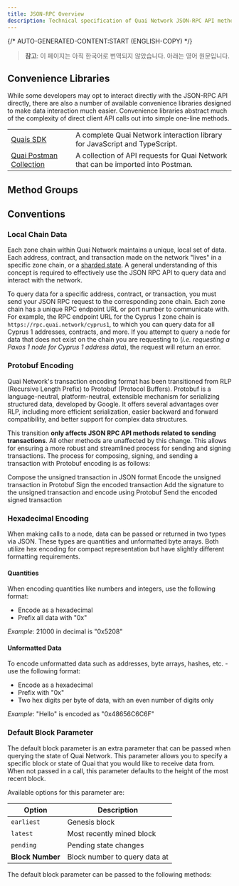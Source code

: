 ```yaml
---
title: JSON-RPC Overview
description: Technical specification of Quai Network JSON-RPC API methods and usage.
---
```


{/* AUTO-GENERATED-CONTENT:START (ENGLISH-COPY) */}

> **참고**: 이 페이지는 아직 한국어로 번역되지 않았습니다. 아래는 영어 원문입니다.

## Convenience Libraries

While some developers may opt to interact directly with the JSON-RPC API directly, there are also a number of available convenience libraries designed to make data interaction much easier. Convenience libraries abstract much of the complexity of direct client API calls out into simple one-line methods.

|                                                 |                                                                                  |
| ----------------------------------------------- | -------------------------------------------------------------------------------- |
| [Quais SDK](/ko/sdk/introduction)                  | A complete Quai Network interaction library for JavaScript and TypeScript.       |
| [Quai Postman Collection](/ko/build/apis/postman/) | A collection of API requests for Quai Network that can be imported into Postman. |

## Method Groups

<CardGroup cols={4}>
	<Card
		title='Addresses'
		href='/build/playground/addresses'
		icon='address-card'
	/>
	<Card
		title='Blocks'
		href='/build/playground/blocks'
		icon='cube'
	/>
	<Card
		title='Transactions'
		href='/build/playground/transactions'
		icon='right-left'
	/>
	<Card
		title='Conversions'
		href='/build/playground/conversion'
		icon='right-left'
	/>
	<Card
		title='Gas and Fees'
		href='/build/playground/gas-and-fee'
		icon='gas-pump'
	/>
	<Card
		title='Transaction Pool'
		href='/build/playground/txpool'
		icon='line-columns'
	/>
	<Card
		title='debug'
		href='/build/playground/debug'
		icon='bug'
	/>
	<Card
		title='Network'
		href='/build/playground/net'
		icon='wifi'
	/>
	<Card
		title='Other'
		href='/build/playground/other'
		icon='screwdriver-wrench'
	/>
</CardGroup>

## Conventions

### Local Chain Data

Each zone chain within Quai Network maintains a unique, local set of data. Each address, contract, and transaction made on the network "lives" in a specific zone chain, or a [sharded state](/ko/learn/advanced-introduction/hierarchical-structure/sharding). A general understanding of this concept is required to effectively use the JSON RPC API to query data and interact with the network.

To query data for a specific address, contract, or transaction, you must send your JSON RPC request to the corresponding zone chain. Each zone chain has a unique RPC endpoint URL or port number to communicate with. For example, the RPC endpoint URL for the Cyprus 1 zone chain is `https://rpc.quai.network/cyprus1`, to which you can query data for all Cyprus 1 addresses, contracts, and more. If you attempt to query a node for data that does not exist on the chain you are requesting to (_i.e. requesting a Paxos 1 node for Cyprus 1 address data_), the request will return an error.

### Protobuf Encoding

Quai Network's transaction encoding format has been transitioned from RLP (Recursive Length Prefix) to Protobuf (Protocol Buffers). Protobuf is a language-neutral, platform-neutral, extensible mechanism for serializing structured data, developed by Google. It offers several advantages over RLP, including more efficient serialization, easier backward and forward compatibility, and better support for complex data structures.

This transition **only affects JSON RPC API methods related to sending transactions**. All other methods are unaffected by this change. This allows for ensuring a more robust and streamlined process for sending and signing transactions. The process for composing, signing, and sending a transaction with Protobuf encoding is as follows:

<Steps>
	<Step title='Compose Transaction'>Compose the unsigned transaction in JSON format</Step>
	<Step title='Encode Unsigned Transaction'>Encode the unsigned transaction in Protobuf</Step>
	<Step title='Sign Transaction'>Sign the encoded transaction</Step>
	<Step title='Encode Signed Transaction'>Add the signature to the unsigned transaction and encode using Protobuf</Step>
	<Step title='Send Transaction'>Send the encoded signed transaction</Step>
</Steps>

### Hexadecimal Encoding

When making calls to a node, data can be passed or returned in two types via JSON. These types are quantities and unformatted byte arrays. Both utilize hex encoding for compact representation but have slightly different formatting requirements.

#### Quantities

When encoding quantities like numbers and integers, use the following format:

- Encode as a hexadecimal
- Prefix all data with "0x"

<Note>_Example_: 21000 in decimal is "0x5208"</Note>

#### Unformatted Data

To encode unformatted data such as addresses, byte arrays, hashes, etc. - use the following format:

- Encode as a hexadecimal
- Prefix with "0x"
- Two hex digits per byte of data, with an even number of digits only

<Note>_Example_: "Hello" is encoded as "0x48656C6C6F"</Note>

### Default Block Parameter

The default block parameter is an extra parameter that can be passed when querying the state of Quai Network. This parameter allows you to specify a specific block or state of Quai that you would like to receive data from. When not passed in a call, this parameter defaults to the height of the most recent block.

Available options for this parameter are:

| Option           | Description                   |
| ---------------- | ----------------------------- |
| `earliest`       | Genesis block                 |
| `latest`         | Most recently mined block     |
| `pending`        | Pending state changes         |
| **Block Number** | Block number to query data at |

The default block parameter can be passed to the following methods:

<CardGroup cols={3}>
	<Card
		title='getBalance'
		href='/build/playground/other/getBalance'
	/>
	<Card
		title='getProof'
		href='/build/playground/other/getProof'
	/>
	<Card
		title='getCode'
		href='/build/playground/other/getCode'
	/>
	<Card
		title='getStorageAt'
		href='/build/playground/other/getStorageAt'
	/>
	<Card
		title='call'
		href='/build/playground/other/call'
	/>
	<Card
		title='estimateGas'
		href='/build/playground/gas-and-fee/estimateGas'
	/>
	<Card
		title='getTransactionCount'
		href='/build/playground/transactions/getTransactionCount'
	/>
</CardGroup>
